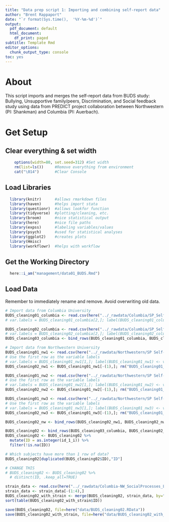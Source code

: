 ```yaml
---
title: "Data prep script 1: Importing and combining self-report data"
author: "Brent Rappaport"
date: "`r format(Sys.time(),  '%Y-%m-%d')`"
output:
  pdf_document: default
  html_document:
    df_print: paged
subtitle: Template Rmd
editor_options:
  chunk_output_type: console
toc: yes
---
```


# About
This script imports and merges the self-report data from BUDS study: Bullying, Unsupportive family/peers, Discrimination, and Social feedback study using data from PREDICT project collaboration between Northwestern (PI: Shankman) and Columbia (PI: Auerbach).

# Get Setup
## Clear everything & set width
```r
    options(width=80, set.seed=312) #Set width
    rm(list=ls())     #Remove everything from environment
    cat("\014")       #Clear Console
```

## Load Libraries
```r
  library(knitr)      #allows rmarkdown files
  library(haven)      #helps import stata
  library(questionr)  #allows lookfor function
  library(tidyverse)  #plotting/cleaning, etc.
  library(broom)      #nice statistical output
  library(here)       #nice file paths
  library(expss)      #labeling variables/values
  library(psych)      #used for statistical analyses
  library(ggplot2)    #creates plots
  library(Hmisc)
  library(workflowr)  #helps with workflow
```

## Get the Working Directory
```r
  here::i_am("management/data01_BUDS.Rmd")
```

## Load Data
Remember to immediately rename and remove. Avoid overwriting old data.
```r
# Import data from Columbia University
BUDS_cleaning01_columbia <- read.csv(here("../_rawdata/Columbia/SP_Self-Report_Baseline (3.17.21)_March 6, 2023_13.46.csv"), header=TRUE)
# var.labels = BUDS_cleaning01_columbia[2,]; label(BUDS_cleaning01_columbia) <- var.labels[match(names(BUDS_cleaning01_columbia), names(var.labels))]

BUDS_cleaning02_columbia <- read.csv(here("../_rawdata/Columbia/SP_Self-Report_Baseline (9.2020)_March 1, 2023_07.26.csv"), header=TRUE)
# var.labels = BUDS_cleaning02_columbia[2,]; label(BUDS_cleaning02_columbia) <- var.labels[match(names(BUDS_cleaning02_columbia), names(var.labels))]
BUDS_cleaning03_columbia <- bind_rows(BUDS_cleaning01_columbia, BUDS_cleaning02_columbia)

# Import data from Northwestern University
BUDS_cleaning01_nw1 <- read.csv(here("../_rawdata/Northwestern/SP Self-Report Baseline 9001-9012.csv"), header=TRUE)
# Use the first row as the variable labels
# var.labels = BUDS_cleaning01_nw1[1,]; label(BUDS_cleaning01_nw1) <- var.labels[match(names(BUDS_cleaning01_nw1), names(var.labels))]
BUDS_cleaning02_nw1 <- BUDS_cleaning01_nw1[-(1),]; rm("BUDS_cleaning01_nw1")

BUDS_cleaning01_nw2 <- read.csv(here("../_rawdata/Northwestern/SP Self-Report Baseline 9013-9038.csv"), header=TRUE)
# Use the first row as the variable labels
# var.labels = BUDS_cleaning01_nw2[1,]; label(BUDS_cleaning01_nw2) <- var.labels[match(names(BUDS_cleaning01_nw2), names(var.labels))]
BUDS_cleaning02_nw2 <- BUDS_cleaning01_nw2[-(1),]; rm("BUDS_cleaning01_nw2")

BUDS_cleaning01_nw3 <- read.csv(here("../_rawdata/Northwestern/SP Self-Report Baseline 9039-9100.csv"), header=TRUE)
# Use the first row as the variable labels
# var.labels = BUDS_cleaning01_nw3[1,]; label(BUDS_cleaning01_nw3) <- var.labels[match(names(BUDS_cleaning01_nw3), names(var.labels))]
BUDS_cleaning02_nw3 <- BUDS_cleaning01_nw3[-(1),]; rm("BUDS_cleaning01_nw3")

BUDS_cleaning02_nw <- bind_rows(BUDS_cleaning02_nw1, BUDS_cleaning02_nw2, BUDS_cleaning02_nw3)

BUDS_cleaning02 <- bind_rows(BUDS_cleaning03_columbia, BUDS_cleaning02_nw)
BUDS_cleaning02 <- BUDS_cleaning02 %>%
  mutate(ID = as.integer(id_1_i)) %>%
  filter(!is.na(ID))

# Which subjects have more than 1 row of data?
BUDS_cleaning02[duplicated(BUDS_cleaning02$ID),"ID"]

# CHANGE THIS
# BUDS_cleaning02 <- BUDS_cleaning02 %>%
  # distinct(ID, .keep_all=TRUE)

strain_data <- read.csv(here("../_rawdata/Columbia-NW_SocialProcesses_Lifetime_04-05-23.csv"))
strain_data <- strain_data[-(1:4),]
BUDS_cleaning02_with_strain <- merge(BUDS_cleaning02, strain_data, by="ID")
sort(table(BUDS_cleaning02_with_strain$ID))
```


```r
save(BUDS_cleaning02, file=here("data/BUDS_cleaning02.RData"))
save(BUDS_cleaning02_with_strain, file=here("data/BUDS_cleaning02_with_strain.RData"))
```

